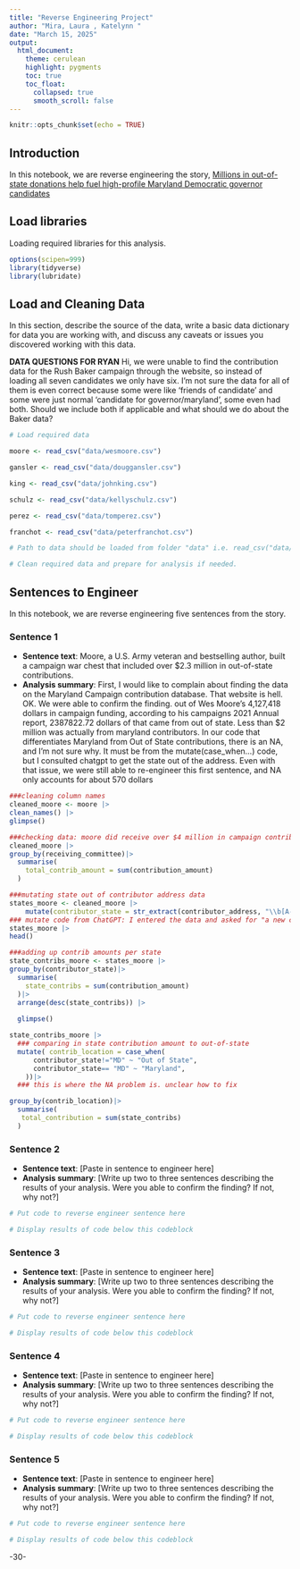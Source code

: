 ```yaml
---
title: "Reverse Engineering Project"
author: "Mira, Laura , Katelynn "
date: "March 15, 2025"
output:
  html_document:
    theme: cerulean
    highlight: pygments
    toc: true
    toc_float:
      collapsed: true
      smooth_scroll: false
---
```


```r
knitr::opts_chunk$set(echo = TRUE)
```

## Introduction 

In this notebook, we are reverse engineering the story, [Millions in out-of-state donations help fuel high-profile Maryland Democratic governor candidates](https://cnsmaryland.org/2022/03/03/millions-in-out-of-state-donations-help-fuel-high-profile-maryland-democratic-governor-candidates/)

## Load libraries

Loading required libraries for this analysis.

```r
options(scipen=999)
library(tidyverse)
library(lubridate)

```

## Load and Cleaning Data

In this section, describe the source of the data, write a basic data dictionary for data you are working with, and discuss any caveats or issues you discovered working with this data. 

**DATA QUESTIONS FOR RYAN** Hi, we were unable to find the contribution data for the Rush Baker campaign through the website, so instead of loading all seven candidates we only have six. 
I'm not sure the data for all of them is even correct because some were like 'friends of candidate' and some were just normal 'candidate for governor/maryland', some even had both. Should we include both if applicable and what should we do about the Baker data?

```r
# Load required data

moore <- read_csv("data/wesmoore.csv")

gansler <- read_csv("data/douggansler.csv")

king <- read_csv("data/johnking.csv")

schulz <- read_csv("data/kellyschulz.csv")

perez <- read_csv("data/tomperez.csv")

franchot <- read_csv("data/peterfranchot.csv")

# Path to data should be loaded from folder "data" i.e. read_csv("data/name_of_data.csv")

# Clean required data and prepare for analysis if needed. 

```

## Sentences to Engineer
In this notebook, we are reverse engineering five sentences from the story.

### Sentence 1

* **Sentence text**: Moore, a U.S. Army veteran and bestselling author, built a campaign war chest that included over $2.3 million in out-of-state contributions.
* **Analysis summary**: First, I would like to complain about finding the data on the Maryland Campaign contribution database. That website is hell. OK. We were able to confirm the finding. out of Wes Moore's 4,127,418 dollars in campaign funding, according to his campaigns 2021 Annual report, 2387822.72 dollars	of that came from out of state. Less than $2 million was actually from maryland contributors. In our code that differentiates Maryland from Out of State contributions, there is an NA, and I'm not sure why. It must be from the mutate(case_when...) code, but I consulted chatgpt to get the state out of the address. Even with that issue, we were still able to re-engineer this first sentence, and NA only accounts for about 570 dollars

```r
###cleaning column names
cleaned_moore <- moore |>
clean_names() |>
glimpse()
```
```r
###checking data: moore did receive over $4 million in campaign contribs this report.
cleaned_moore |>
group_by(receiving_committee)|>
  summarise(
    total_contrib_amount = sum(contribution_amount)
  )
```
```r
###mutating state out of contributor address data
states_moore <- cleaned_moore |>
    mutate(contributor_state = str_extract(contributor_address, "\\b[A-Z]{2}(?=\\s+\\d{5}\\b)"))
### mutate code from ChatGPT: I entered the data and asked for "a new column that outputs the state within the contributor address column using R tidyverse"
states_moore |>
head()

```
```r
###adding up contrib amounts per state 
state_contribs_moore <- states_moore |>
group_by(contributor_state)|>
  summarise(
    state_contribs = sum(contribution_amount)
  )|>
  arrange(desc(state_contribs)) |>
  
  glimpse()

```
```r
state_contribs_moore |>
  ### comparing in state contribution amount to out-of-state
  mutate( contrib_location = case_when(
      contributor_state!="MD" ~ "Out of State",
      contributor_state== "MD" ~ "Maryland",
    ))|>
  ### this is where the NA problem is. unclear how to fix

group_by(contrib_location)|>
  summarise(
   total_contribution = sum(state_contribs)
  )

```








### Sentence 2

* **Sentence text**: [Paste in sentence to engineer here]
* **Analysis summary**: [Write up two to three sentences describing the results of your analysis.  Were you able to confirm the finding? If not, why not?]

```r
# Put code to reverse engineer sentence here

# Display results of code below this codeblock

```

### Sentence 3

* **Sentence text**: [Paste in sentence to engineer here]
* **Analysis summary**: [Write up two to three sentences describing the results of your analysis.  Were you able to confirm the finding? If not, why not?]

```r
# Put code to reverse engineer sentence here

# Display results of code below this codeblock

```

### Sentence 4

* **Sentence text**: [Paste in sentence to engineer here]
* **Analysis summary**: [Write up two to three sentences describing the results of your analysis.  Were you able to confirm the finding? If not, why not?]

```r
# Put code to reverse engineer sentence here

# Display results of code below this codeblock

```

### Sentence 5

* **Sentence text**: [Paste in sentence to engineer here]
* **Analysis summary**: [Write up two to three sentences describing the results of your analysis.  Were you able to confirm the finding? If not, why not?]

```r
# Put code to reverse engineer sentence here

# Display results of code below this codeblock

```

-30-